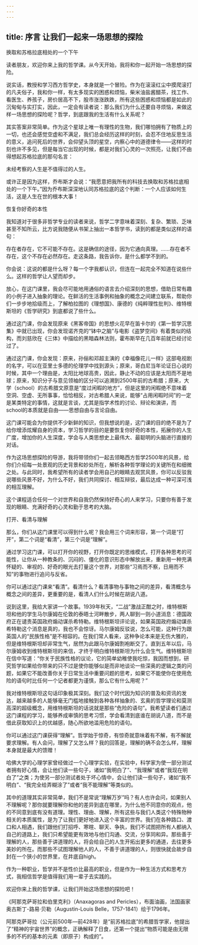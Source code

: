```yaml
---
---
---
```

title: 序言 让我们一起来一场思想的探险
---





换取和苏格拉底相处的一个下午

读者朋友，欢迎你来上我的哲学课。从今天开始，我将和你一起开始一场思想的探险。

说实话，教授和学习西方哲学史，本身就是一个冒险。作为在滚滚红尘中摸爬滚打的凡夫俗子，我和你一样，有太多现实的困惑和烦恼，柴米油盐酱醋茶，找工作、看医生、养孩子，房价居高不下，股市涨涨跌跌，所有这些困惑和烦恼都是如此的沉甸甸与实打实，因此，一定会有读者说：那么我们为什么还要自寻烦恼，来做这样一场思想的探险呢？哲学，到底跟我的生活有什么关系呢？

其实答案非常简单。作为这个星球上唯一有理性的生物，我们哪怕拥有了物质上的一切，也还会感觉空虚和不满足，我们总会经历这样的时刻，会忍不住地反思生活的意义，追问死后的世界，会仰望头顶的星空，内察心中的道德律令——这样的时刻也许不多见，但是每当它出现的时候，都是对我们心灵的一次照亮，让我们不由得想起苏格拉底的那句名言：

未经考察的人生是不值得过的人生。

或许正是因为这样，乔布斯才会说：“我愿意把我所有的科技去换取和苏格拉底相处的一个下午。”因为乔布斯深深地认同苏格拉底的这个判断：一个人应该如何生活，这是人生在世的根本大事！


恢复你好奇的本性

我知道对于很多非哲学专业的读者来说，哲学二字意味着深刻、复杂、繁琐、乏味甚至不知所云，比方说我随便从书架上抽出一本哲学书，读到的都是类似这样的语句：

存在者存在，它不可能不存在。这是确信的途径，因为它通向真理。……存在者不存在，这个不存在必然存在。走这条路，我告诉你，是什么都学不到的。

你会说：这说的都是什么呀？每一个字我都认识，但连在一起完全不知道在说些什么。这样的哲学让人望而却步。

放心，在这门课里，我会尽可能地用通俗的语言去介绍深刻的思想，借助日常有趣的小例子进入抽象的理论。在鲜活的生活事例和抽象的概念之间建立联系，帮助你们一步步地拾级而上，了解柏拉图的《理想国》、康德的《纯粹理性批判》、维特根斯坦的《哲学研究》到底都说了些什么。

通过这门课，你会发现原来《黑客帝国》的思想火花早在笛卡尔的《第一哲学沉思集》中就已出现，你会发现诺齐克的“钵中之脑”与电影《盗梦空间》有着类似的结构，而刘慈欣在《三体》中描绘的黑暗森林法则，霍布斯早在几百年前就已经讨论过了。

通过这门课，你会发现：原来，孙俪和邓超主演的《幸福像花儿一样》这部电视剧的名字，可以在亚里士多德的伦理学中找到源头；原来，哥白尼当年论证日心说的时候，其中一个理由是，太阳比地球高贵，因此，静止不动的应该是太阳而不是地球；原来，知识分子与意见领袖的区分可以追溯到2500年前的古希腊；原来，大学（school）的古希腊文原意是“度过闲暇的地方”，但是这里的闲暇绝不意味着空洞、空虚、无所事事，恰恰相反，对古希腊人来说，能够“占用闲暇时间”的一定是某类特定的事情，这就是言谈，尤其是指学术性的讨论、辩论和演讲，而school的本质就是自由——思想自由与言论自由。

这门课可能会为你提供不少新鲜的知识，但我想说的是，这门课的目的绝不是为了给你增添炫耀自身的资本，学习哲学的目的是要恢复你好奇的本性，拓展你的人生广度，增加你的人生深度，学会与人类思想史上最伟大、最聪明的头脑进行直接的对话。

作为这场思想探险的导游，我将带领你们一起去领略西方哲学2500年的风景，给你们介绍每一处景观的历史背景和妙处所在，解析各种哲学理论的关键所在和细微之处。与此同时，我希望所有的读者学会用自己的眼睛去观赏风景，你可以反驳我说哪些风景不好，为什么不好，我们共同探讨、相互辩驳，最后达成一种可深可浅的相互理解。

这个课程适合任何一个对世界和自我仍然保持好奇心的人来学习，只要你有善于发现的眼睛、充满好奇的心灵和勤于思考的大脑。


打开、看清与理解

那么，你们从这门课里可以得到什么呢？我会用三个词来形容，第一个词是“打开”，第二个词是“看清”，第三个词是“理解”。

通过学习这门课，可以打开你的视野，打开你既定的思维模式，打开各种思考的可能性，让你从一种教条的、沉闷的、僵化的意识形态中解放出来，重新用一种充满怀疑的、审视的、好奇的眼光去打量这个世界，对那些“习焉而不察，日用而不知”的事物进行追问与反省。

你可以通过这门课来“看清”。看清什么？看清事物与事物之间的差异，看清概念与概念之间的差异，更重要的是，看清人们什么时候在胡说八道。

说到这里，我给大家讲一个故事。1939年秋天，“二战”激战正酣之时，维特根斯坦和他的学生马尔康姆在伦敦的泰晤士河畔散步，两人聊到一则小道消息：德国政府正在谴责英国政府煽动谋杀希特勒。维特根斯坦评论说，如果英国政府煽动谋杀希特勒这个消息是真的，我也不会惊讶。马尔康姆反驳说，怎么可能，这种行为跟英国人的“民族性格”是不相容的。在我们常人看来，这种争论本来是无伤大雅的，但是维特根斯坦却非常生气，居然为此跟马尔康姆割袍断交了。直到五年以后，马尔康姆收到维特根斯坦的来信，才终于明白维特根斯坦为什么会生气。维特根斯坦在信中写道：“你关于民族性格的议论，它的简单幼稚使我吃惊，我因而想到，研究哲学如果给你带来的只不过是使你能够似是而非地谈论一些深奥的逻辑之类的问题，如果它不能改善你关于日常生活中重要问题的思考，如果它不能使你在使用危险的语句时比任何一个记者都更为谨慎，那么它有什么用呢？”

我对维特根斯坦这句话印象极其深刻。我们这个时代因为知识的普及和资讯的发达，越来越多的人能够毫无门槛地接触到各种各样抽象的、玄奥的哲学理论和莫测高深的超级概念，用维特根斯坦的话说就是那些“危险的语句”。我希望读者们通过这门课程的学习，能够养成审慎的思考习惯，学会看清到底谁在胡说八道，而不是借此获取知识上的优越感，随心所欲地滥用危险的语句。

你可以通过这门课获得“理解”。哲学始于惊奇，有惊奇就意味着有不解，有不解就要求理解。有人会问，理解了又怎么样？我的回答是，理解的确不会怎么样，理解本身就是最大的馈赠！

哈佛大学的心理学家曾经做过一个心理学实验，在实验中，科学家为使一部分测试者拥有好心情，会让他们读一些句子，诸如“我明白了”、“我理解”或者“我现在明白了”之类；为使另一部分测试者处于坏心情中，会让他们读一些句子，诸如“我不明白”、“我完全给弄糊涂了”或者“我不能理解”等类似的。

其中的道理其实非常简单，我们不是常说“理解万岁”吗？有人也许会问，如果别人不理解呢？那你就要理解你和他的差异到底在哪里，为什么他不同意你的观点，他的不同意到底有没有道理。理性、理由、理解，所有这些与我们人类这个特殊物种相关的本质属性，是为了让我们更好地进入这个丰富的世界。我们在各种路口、渡口和人相遇，我们跟他们打招呼、寒暄、聊天、争执，我们不试图把所有人都纳入自己的道路上，我们只希望能更有效地与他们沟通、交流，分享同和异。那些善于理解的人，那些善于讲道理的人，将会给自己的人生开拓出更多的通道，去往更多美妙的所在。而那些不试图理解他人的人，不善于讲道理的人，则很快就会故步自封在一个狭小的世界里，在井底自high。

作为一种职业，哲学并不是性价比最高的职业，但是作为一种生活方式和思考方式，我相信哲学是值得我们用一辈子去实践的。

欢迎你来上我的哲学课，让我们开始这场思想的探险吧！

《阿那克萨哥拉和伯里克利》（Anaxagoras and Pericles），布面油画，法国画家奥古斯丁-路易·贝勒（Augustin-Louis Belle，1757-1841）绘于1796年。

阿那克萨哥拉（公元前500年—前428年）是“前苏格拉底”的希腊哲学家，他提出了“精神的宇宙世界”的概念，正确解释了日食，还第一个提出“物质可能是由无限多的不朽的基本的元素（即原子）构成的”。